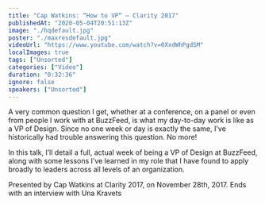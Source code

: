 ```yaml
---
title: "Cap Watkins: “How to VP” — Clarity 2017"
publishedAt: "2020-05-04T20:51:13Z"
image: "./hqdefault.jpg"
poster: "./maxresdefault.jpg"
videoUrl: "https://www.youtube.com/watch?v=0XxdWhPgdSM"
localImages: true
tags: ["Unsorted"]
categories: ["Video"]
duration: "0:32:36"
ignore: false
speakers: ["Unsorted"]
---
```


A very common question I get, whether at a conference, on a panel or even from people I work with at BuzzFeed, is what my day-to-day work is like as a VP of Design. Since no one week or day is exactly the same, I've historically had trouble answering this question. No more!

In this talk, I’ll detail a full, actual week of being a VP of Design at BuzzFeed, along with some lessons I’ve learned in my role that I have found to apply broadly to leaders across all levels of an organization.

Presented by Cap Watkins at Clarity 2017, on November 28th, 2017. Ends with an interview with Una Kravets
